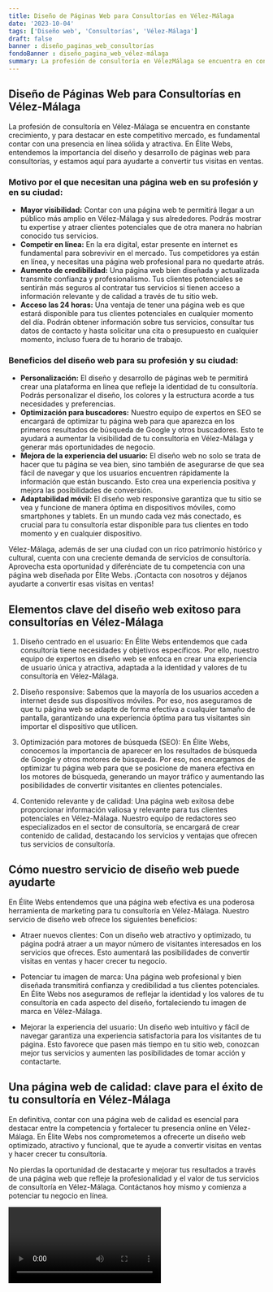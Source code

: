 ```yaml
---
title: Diseño de Páginas Web para Consultorías en Vélez-Málaga
date: '2023-10-04'
tags: ['Diseño web', 'Consultorías', 'Vélez-Málaga']
draft: false
banner : diseño_paginas_web_consultorías
fondoBanner : diseño_pagina_web_vélez-málaga
summary: La profesión de consultoría en VélezMálaga se encuentra en constante crecimiento, y para destacar en este competitivo mercado, es fundamental contar con una presencia en línea sólida y atractiva. En Élite Webs, entendemos la importancia del diseño y desarrollo de páginas web para consultorías, y estamos aquí para ayudarte a convertir tus visitas en ventas.
---
```


## Diseño de Páginas Web para Consultorías en Vélez-Málaga

La profesión de consultoría en Vélez-Málaga se encuentra en constante crecimiento, y para destacar en este competitivo mercado, es fundamental contar con una presencia en línea sólida y atractiva. En Élite Webs, entendemos la importancia del diseño y desarrollo de páginas web para consultorías, y estamos aquí para ayudarte a convertir tus visitas en ventas.

### Motivo por el que necesitan una página web en su profesión y en su ciudad:

- **Mayor visibilidad:** Contar con una página web te permitirá llegar a un público más amplio en Vélez-Málaga y sus alrededores. Podrás mostrar tu expertise y atraer clientes potenciales que de otra manera no habrían conocido tus servicios.
- **Competir en línea:** En la era digital, estar presente en internet es fundamental para sobrevivir en el mercado. Tus competidores ya están en línea, y necesitas una página web profesional para no quedarte atrás.
- **Aumento de credibilidad:** Una página web bien diseñada y actualizada transmite confianza y profesionalismo. Tus clientes potenciales se sentirán más seguros al contratar tus servicios si tienen acceso a información relevante y de calidad a través de tu sitio web.
- **Acceso las 24 horas:** Una ventaja de tener una página web es que estará disponible para tus clientes potenciales en cualquier momento del día. Podrán obtener información sobre tus servicios, consultar tus datos de contacto y hasta solicitar una cita o presupuesto en cualquier momento, incluso fuera de tu horario de trabajo.

### Beneficios del diseño web para su profesión y su ciudad:

- **Personalización:** El diseño y desarrollo de páginas web te permitirá crear una plataforma en línea que refleje la identidad de tu consultoría. Podrás personalizar el diseño, los colores y la estructura acorde a tus necesidades y preferencias.
- **Optimización para buscadores:** Nuestro equipo de expertos en SEO se encargará de optimizar tu página web para que aparezca en los primeros resultados de búsqueda de Google y otros buscadores. Esto te ayudará a aumentar la visibilidad de tu consultoría en Vélez-Málaga y generar más oportunidades de negocio.
- **Mejora de la experiencia del usuario:** El diseño web no solo se trata de hacer que tu página se vea bien, sino también de asegurarse de que sea fácil de navegar y que los usuarios encuentren rápidamente la información que están buscando. Esto crea una experiencia positiva y mejora las posibilidades de conversión.
- **Adaptabilidad móvil:** El diseño web responsive garantiza que tu sitio se vea y funcione de manera óptima en dispositivos móviles, como smartphones y tablets. En un mundo cada vez más conectado, es crucial para tu consultoría estar disponible para tus clientes en todo momento y en cualquier dispositivo.

Vélez-Málaga, además de ser una ciudad con un rico patrimonio histórico y cultural, cuenta con una creciente demanda de servicios de consultoría. Aprovecha esta oportunidad y diferénciate de tu competencia con una página web diseñada por Élite Webs. ¡Contacta con nosotros y déjanos ayudarte a convertir esas visitas en ventas!

<GifSeo />

<Cta />

## Elementos clave del diseño web exitoso para consultorías en Vélez-Málaga

1. Diseño centrado en el usuario: En Élite Webs entendemos que cada consultoría tiene necesidades y objetivos específicos. Por ello, nuestro equipo de expertos en diseño web se enfoca en crear una experiencia de usuario única y atractiva, adaptada a la identidad y valores de tu consultoría en Vélez-Málaga.

2. Diseño responsive: Sabemos que la mayoría de los usuarios acceden a internet desde sus dispositivos móviles. Por eso, nos aseguramos de que tu página web se adapte de forma efectiva a cualquier tamaño de pantalla, garantizando una experiencia óptima para tus visitantes sin importar el dispositivo que utilicen.

3. Optimización para motores de búsqueda (SEO): En Élite Webs, conocemos la importancia de aparecer en los resultados de búsqueda de Google y otros motores de búsqueda. Por eso, nos encargamos de optimizar tu página web para que se posicione de manera efectiva en los motores de búsqueda, generando un mayor tráfico y aumentando las posibilidades de convertir visitantes en clientes potenciales.

4. Contenido relevante y de calidad: Una página web exitosa debe proporcionar información valiosa y relevante para tus clientes potenciales en Vélez-Málaga. Nuestro equipo de redactores seo especializados en el sector de consultoría, se encargará de crear contenido de calidad, destacando los servicios y ventajas que ofrecen tus servicios de consultoría.

## Cómo nuestro servicio de diseño web puede ayudarte

En Élite Webs entendemos que una página web efectiva es una poderosa herramienta de marketing para tu consultoría en Vélez-Málaga. Nuestro servicio de diseño web ofrece los siguientes beneficios:

- Atraer nuevos clientes: Con un diseño web atractivo y optimizado, tu página podrá atraer a un mayor número de visitantes interesados en los servicios que ofreces. Esto aumentará las posibilidades de convertir visitas en ventas y hacer crecer tu negocio.

- Potenciar tu imagen de marca: Una página web profesional y bien diseñada transmitirá confianza y credibilidad a tus clientes potenciales. En Élite Webs nos aseguramos de reflejar la identidad y los valores de tu consultoría en cada aspecto del diseño, fortaleciendo tu imagen de marca en Vélez-Málaga.

- Mejorar la experiencia del usuario: Un diseño web intuitivo y fácil de navegar garantiza una experiencia satisfactoria para los visitantes de tu página. Esto favorece que pasen más tiempo en tu sitio web, conozcan mejor tus servicios y aumenten las posibilidades de tomar acción y contactarte.

## Una página web de calidad: clave para el éxito de tu consultoría en Vélez-Málaga

En definitiva, contar con una página web de calidad es esencial para destacar entre la competencia y fortalecer tu presencia online en Vélez-Málaga. En Élite Webs nos comprometemos a ofrecerte un diseño web optimizado, atractivo y funcional, que te ayude a convertir visitas en ventas y hacer crecer tu consultoría.

No pierdas la oportunidad de destacarte y mejorar tus resultados a través de una página web que refleje la profesionalidad y el valor de tus servicios de consultoría en Vélez-Málaga. Contáctanos hoy mismo y comienza a potenciar tu negocio en línea.

<Video />

<CtaBot job='Consultorías' city='Vélez-Málaga'/>

<Gmaps query='Vélez-Málaga+españa+maps' />